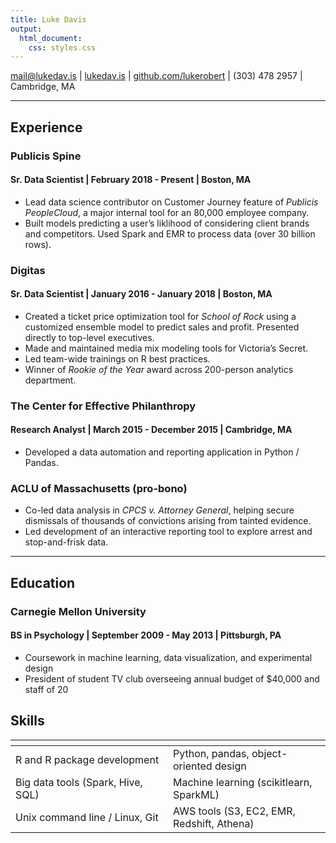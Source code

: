 ```yaml
---
title: Luke Davis
output:
  html_document:
    css: styles.css
---
```


[mail@lukedav.is](mailto:mail@lukedav.is) | [lukedav.is](http://lukedav.is) | [github.com/lukerobert](https://github.com/lukerobert) | (303) 478 2957 | Cambridge, MA

------

## Experience

### Publicis Spine
#### Sr. Data Scientist | February 2018 - Present | Boston, MA
  * Lead data science contributor on Customer Journey feature of *Publicis PeopleCloud*, a major internal tool for an 80,000 employee company.
  * Built models predicting a user's liklihood of considering client brands and competitors. Used Spark and EMR to process data (over 30 billion rows).

### Digitas
#### Sr. Data Scientist | January 2016 - January 2018 | Boston, MA
  * Created a ticket price optimization tool for *School of Rock* using a customized ensemble model to predict sales and profit. Presented directly to top-level executives.
  * Made and maintained media mix modeling tools for Victoria's Secret.
  * Led team-wide trainings on R best practices.
  * Winner of *Rookie of the Year* award across 200-person analytics department.

### The Center for Effective Philanthropy
#### Research Analyst | March 2015 - December 2015 | Cambridge, MA
  * Developed a data automation and reporting application in Python / Pandas.

### ACLU of Massachusetts (pro-bono)
* Co-led data analysis in *CPCS v. Attorney General*, helping secure dismissals of thousands of convictions arising from tainted evidence.
* Led development of an interactive reporting tool to explore arrest and stop-and-frisk data.

-------

## Education
### Carnegie Mellon University
#### BS in Psychology | September 2009 - May 2013 | Pittsburgh, PA
  * Coursework in machine learning, data visualization, and experimental design
  * President of student TV club overseeing annual budget of $40,000 and staff of 20

## Skills
| []() |  |
|---|---|
| R and R package development | Python, pandas, object-oriented design
| Big data tools (Spark, Hive, SQL) | Machine learning (scikitlearn, SparkML)
| Unix command line / Linux, Git | AWS tools (S3, EC2, EMR, Redshift, Athena)
